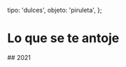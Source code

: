 
  tipo: 'dulces',
  objeto: 'piruleta',
};

# Lo que se te antoje

## 2021

<Imagen
  src="registro/91BmB6CYwQL.jpg"
  fecha="20210214"
/>
